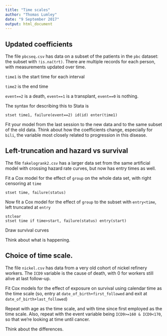 ```yaml
---
title: "Time scales"
author: "Thomas Lumley"
date: "9 September 2017"
output: html_document
---
```



## Updated coefficients

The file `pbcseq.csv` has data on a subset of the patients in the `pbc` dataset: the subset with `!is.na(trt)`. There are multiple records for each person, with measurements updated over time.

`time1` is the start time for each interval

`time2` is the end time

`event==2` is a death, `event==1` is a transplant, `event==0` is nothing.

The syntax for describing this to Stata is

```
stset time1, failure(event==2) id(id) enter(time1)
```


Fit your model from the last session to the new data and to the same subset of the old data.  Think about how the coefficients change, especially for `bili`, the variable most closely related to progression in this disease.

## Left-truncation and hazard vs survival

The file `fakelogrank2.csv` has a larger data set from the same artificial model with crossing hazard rate curves, but now has entry times as well.

Fit a Cox model for the effect of `group` on the whole data set, with right censoring at `time`

```
stset time, failure(status)
```

Now fit a Cox model for the effect of `group`  to the subset with `entry<time`, left truncated at `entry`


```
stclear
stset time if time>start, failure(status) entry(start)
```


Draw survival curves

Think about what is happening. 

## Choice of time scale.

The file `nickel.csv` has data from a very old cohort of nickel refinery workers. The `ICD9` variable is the cause of death, with 0 for workers still alive at last follow-up. 

Fit Cox models for the effect of exposure on survival using calendar time as the time scale (so, entry at `date_of_birth+first_followed` and exit at `date_of_birth+last_followed`)

Repeat with age as the time scale, and with time since first employed as the time scale.  Also, repeat with the event variable being `ICD9>=160 & ICD9<170`, so that we're looking at time until cancer. 

Think about the differences.
